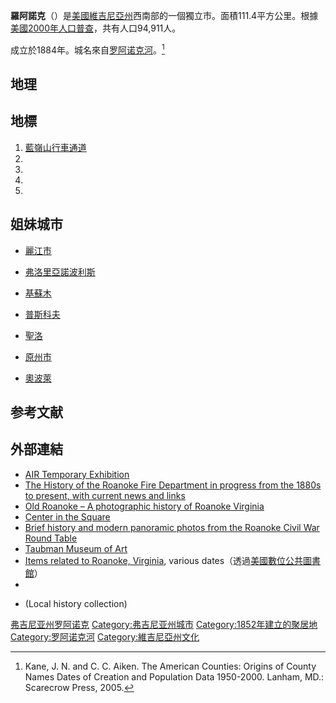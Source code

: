 {{noteTA
|G1=PP
|G2=USState
|T=zh-hans:罗亚诺克 (弗吉尼亚州);zh-hk:羅阿諾克 (維珍尼亞州);zh-tw:洛亞諾克 (維吉尼亞州);
|1=zh-hans:罗亚诺克;zh-hk:羅阿諾克;zh-tw:洛亞諾克;
}}
{{distinguish|羅阿諾克縣 (維珍尼亞州)}}
{{Coord|37|16|N|79|56|W|type:city(100,000)_region:US|display=title}}
{{Infobox City
|official_name            = 羅阿諾克
|settlement_type          = [[獨立市_(美國)|獨立市]]
|nickname                 = 
|motto                    = 
|image_skyline            = Roanoke Skyline.jpg
|imagesize                = 300px
|image_caption            = 
|image_flag               = 
|image_seal               = 
|image_map                = VAMap-doton-Roanoke.PNG
|mapsize                  = 300px
|map_caption              = 
|subdivision_type         = [[世界政區索引|國家]]
|subdivision_type1        = [[美國州份|州]]
|subdivision_type2        = [[弗吉尼亚州行政区划|縣]]
|subdivision_name         = {{USA}}
|subdivision_name1        = [[維珍尼亞州|維珍尼亞州]]
|subdivision_name2        = 無（[[獨立市_(美國)|獨立市]]）
|leader_title             = 市長
|leader_name              = 謝爾曼·莉亞
|established_title        = 
|established_date         = 
|area_magnitude           = 
|area_total_sq_mi         = 
|area_total_km2           = 110.98
|area_land_sq_mi          = 
|area_land_km2            = 110.13
|area_water_sq_mi         = 
|area_water_km2           = 0.86
|area_urban_sq_mi         = 
|area_urban_km2           = 
|area_metro_sq_mi         = 
|area_metro_km2           = 
|population_as_of         = [[2010年美國人口普查|2010]]
|population_note          = 
|population_total         = 97,032  
|population_metro         = 312,331
|population_urban         = 
|population_density_km2   = 906.56
|population_density_sq_mi = 
|timezone                 = Eastern (EST)
|utc_offset               = -5
|timezone_DST             = EDT
|utc_offset_DST           = -4
|elevation_m              = 269-530
|elevation_ft             = 883-1740
|elevation_footnotes      = <ref>{{Cite web |url=http://www.dgif.state.va.us/vbwt/site.asp?trail=2&loop=MSC&site=MSC08 |title=存档副本 |accessdate=2007-09-29 |archive-date=2012-07-23 |archive-url=https://archive.is/20120723225650/http://www.dgif.state.va.us/vbwt/site.asp?trail=2&loop=MSC&site=MSC08 |dead-url=yes }}</ref><ref>{{Cite web |url=http://www.cohp.org/va/Roanoke_City_1.html |title=存档副本 |access-date=2007-09-29 |archive-url=https://web.archive.org/web/20081004144401/http://www.cohp.org/va/Roanoke_City_1.html |archive-date=2008-10-04 |dead-url=yes }}</ref>
|website                  = http://www.roanokeva.gov
|footnotes                = 
|pop_est_as_of            = 2017
|population_est           = 99,837
|unit_pref                = Imperial
|area_footnotes           = <ref name="CenPopGazetteer2016">{{cite web|title=2017 U.S. Gazetteer Files|url=https://www2.census.gov/geo/docs/maps-data/data/gazetteer/2017_Gazetteer/2017_gaz_place_51.txt|publisher=United States Census Bureau}}</ref>
}}
'''羅阿諾克'''（{{lang-en|'''Roanoke'''}}）是[[美國|美國]][[維吉尼亞州|維吉尼亞州]]西南部的一個獨立市。面積111.4平方公里。根據[[美國2000年人口普查|美國2000年人口普查]]，共有人口94,911人。

成立於1884年。城名來自[[罗阿诺克河|罗阿诺克河]]。<ref>Kane, J. N. and C. C. Aiken. The American Counties: Origins of County Names Dates of Creation and Population Data 1950-2000. Lanham, MD.: Scarecrow Press, 2005.</ref>

== 地理 ==
{{Weather box|width=auto
|metric first= Y
|single line= Y
|collapsed = Y
|location = 弗吉尼亚州{{link-en|罗亚诺克–布莱克斯堡地域机场|Roanoke–Blacksburg Regional Airport}}（1991–2020年正常值，1912年至今極端數據）
| Jan record high F = 81
| Feb record high F = 84
| Mar record high F = 90
| Apr record high F = 95
| May record high F = 99
| Jun record high F =104
| Jul record high F =105
| Aug record high F =105
| Sep record high F =103
| Oct record high F = 99
| Nov record high F = 83
| Dec record high F = 80
<!--
“1. Location »”里选本站
“2. Product »”里选“Monthly summarized data”
“3. Options »”第一选项“Year range：”里填1991-2020，再选“Max temp”或者“Min temp”的默认后，再将结果贴入表格
-->
| Jan avg record high F = 67.2
| Feb avg record high F = 70.3
| Mar avg record high F = 78.5
| Apr avg record high F = 85.7
| May avg record high F = 89.5
| Jun avg record high F = 93.6
| Jul avg record high F = 95.8
| Aug avg record high F = 94.5
| Sep avg record high F = 91.2
| Oct avg record high F = 84.6
| Nov avg record high F = 76.0
| Dec avg record high F = 68.3
|year avg record high F = 96.9
| Jan high F = 47.1
| Feb high F = 50.8
| Mar high F = 59.0
| Apr high F = 69.7
| May high F = 77.2
| Jun high F = 84.4
| Jul high F = 88.1
| Aug high F = 86.5
| Sep high F = 80.0
| Oct high F = 70.1
| Nov high F = 59.0
| Dec high F = 50.0
| Jan low F = 28.7
| Feb low F = 30.8
| Mar low F = 37.6
| Apr low F = 46.3
| May low F = 55.0
| Jun low F = 63.2
| Jul low F = 67.4
| Aug low F = 66.0
| Sep low F = 59.1
| Oct low F = 47.8
| Nov low F = 37.7
| Dec low F = 31.8
| Jan avg record low F = 11.0
| Feb avg record low F = 15.3
| Mar avg record low F = 21.0
| Apr avg record low F = 31.1
| May avg record low F = 40.1
| Jun avg record low F = 51.4
| Jul avg record low F = 57.8
| Aug avg record low F = 56.1
| Sep avg record low F = 45.4
| Oct avg record low F = 32.4
| Nov avg record low F = 23.6
| Dec avg record low F = 17.0
|year avg record low F =  9.0
| Jan record low F = −11
| Feb record low F = −1
| Mar record low F = 9
| Apr record low F = 15
| May record low F = 30
| Jun record low F = 36
| Jul record low F = 47
| Aug record low F = 42
| Sep record low F = 32
| Oct record low F = 22
| Nov record low F = 8
| Dec record low F = −12
|precipitation colour = green
| Jan precipitation inch = 3.17
| Feb precipitation inch = 2.89
| Mar precipitation inch = 3.51
| Apr precipitation inch = 3.49
| May precipitation inch = 4.31
| Jun precipitation inch = 4.66
| Jul precipitation inch = 4.28
| Aug precipitation inch = 3.37
| Sep precipitation inch = 4.06
| Oct precipitation inch = 2.96
| Nov precipitation inch = 3.04
| Dec precipitation inch = 3.08
|year precipitation inch =42.82
| Jul snow inch = 0.0
| Aug snow inch = 0.0
| Sep snow inch = 0.0
| Oct snow inch = 0.0
| Nov snow inch = 0.1
| Dec snow inch = 3.2
| Jan snow inch = 4.3
| Feb snow inch = 4.8
| Mar snow inch = 2.3
| Apr snow inch = 0.1
| May snow inch = 0.0
| Jun snow inch = 0.0
|year snow inch =14.8
|unit precipitation days= 0.01 in
|Jan precipitation days = 9.5
|Feb precipitation days = 9.5
|Mar precipitation days =11.1
|Apr precipitation days =10.7
|May precipitation days =12.4
|Jun precipitation days =12.2
|Jul precipitation days =11.7
|Aug precipitation days = 9.7
|Sep precipitation days = 9.0
|Oct precipitation days = 7.7
|Nov precipitation days = 7.8
|Dec precipitation days = 9.2
|unit snow days = 0.1 in
|Jan snow days = 2.0
|Feb snow days = 2.2
|Mar snow days = 1.4
|Apr snow days = 0.1
|May snow days = 0.0
|Jun snow days = 0.0
|Jul snow days = 0.0
|Aug snow days = 0.0
|Sep snow days = 0.0
|Oct snow days = 0.0
|Nov snow days = 0.1
|Dec snow days = 1.3
|year snow days=
|Jan humidity = 63
|Feb humidity = 61
|Mar humidity = 58
|Apr humidity = 58
|May humidity = 67
|Jun humidity = 71
|Jul humidity = 71
|Aug humidity = 73
|Sep humidity = 74
|Oct humidity = 69
|Nov humidity = 66
|Dec humidity = 65
|year humidity=
|source = NOAA（相对湿度1981–2010年）<ref name="1991-2020 normals">{{cite web |format=csv |url=https://www.ncei.noaa.gov/access/services/data/v1?dataset=normals-monthly-1991-2020&startDate=0001-01-01&endDate=9996-12-31&stations=USW00013741&format=csv |publisher=National Oceanic and Atmospheric Administration |title=Summary of Monthly Normals 1991–2020 |access-date=2021-11-22 |dead-url=no }}</ref><ref name="NWS Blacksburg, VA">{{cite web |url = https://www.weather.gov/wrh/climate?wfo=rnk |title = NowData – NOAA Online Weather Data |publisher = [[National_Oceanic_and_Atmospheric_Administration|National Oceanic and Atmospheric Administration]] |deadurl = no |accessdate = 2021-11-22}}</ref><ref name="RH">{{cite web |url = https://www1.ncdc.noaa.gov/pub/data/lcd/annual/2018/01201813ROA.pdf |title = Local Climatological Data Annual Summary with Comparative Data for Roanoke, Virginia (KROA) |publisher = National Oceanic and Atmospheric Administration |access-date = 2021-11-22 |page=3}}</ref>
}}

== 地標 ==
# [[藍嶺山行車通道|藍嶺山行車通道]]
# {{le|羅阿諾克會議酒店|Hotel Roanoke}}
# {{le|米爾山動物園|Mill Mountain Zoo}}
# {{le|羅阿諾克之星|Roanoke Star}}
# {{le|圣安德鲁天主教堂 (弗吉尼亚州罗阿诺克)|St. Andrew's Catholic Church (Roanoke, Virginia)|圣安德鲁天主教堂}}

== 姐妹城市 ==
* {{PRC}}[[麗江市|麗江市]]
* {{BRA}}[[弗洛里亞諾波利斯|弗洛里亞諾波利斯]]
* {{KEN}}[[基蘇木|基蘇木]]
* {{RUS}}[[普斯科夫|普斯科夫]]
* {{FRA}}[[聖洛|聖洛]]
* {{ROK}}[[原州市|原州市]]
* {{POL}}[[奧波萊|奧波萊]]

== 参考文献 ==
{{reflist}}

== 外部連結 ==
* [https://web.archive.org/web/20180810084844/http://artinroanoke.org/ AIR Temporary Exhibition]
* [http://www.roanokefire.com The History of the Roanoke Fire Department in progress from the 1880s to present, with current news and links]
* [https://web.archive.org/web/20181130071440/http://oldroanoke.online/ Old Roanoke – A photographic history of Roanoke Virginia]
* [http://www.centerinthesquare.org/ Center in the Square]
* [http://www.roanokecwrt.com/roundtableroanoke.html Brief history and modern panoramic photos from the Roanoke Civil War Round Table]
* [http://www.taubmanmuseum.org Taubman Museum of Art]
* [http://dp.la/search?utf8=✓&page_size=100&q=roanoke+virginia Items related to Roanoke, Virginia], various dates（透過[[美國數位公共圖書館|美國數位公共圖書館]]）
* {{cite web|url=http://www.lva.virginia.gov/public/local/results_all.asp?CountyID=VA770|publisher=Library of Virginia|location= Richmond|work=County and City Records|title=City of Roanoke}}
* {{cite web|url=https://www.roanokeva.gov/1246/Virginia-Room|author=羅阿諾克公共圖書館|title=Virginia Room|publisher=羅阿諾克市|access-date=August 25, 2017|archive-url=https://web.archive.org/web/20170825234305/https://www.roanokeva.gov/1246/Virginia-Room|archive-date=August 25, 2017|dead-url=yes}} (Local history collection)

{{DEFAULTSORT:Roanoke}}
[[Category:弗吉尼亚州罗阿诺克|]]
[[Category:弗吉尼亚州城市|Category:弗吉尼亚州城市]]
[[Category:1852年建立的聚居地|Category:1852年建立的聚居地]]
[[Category:罗阿诺克河|Category:罗阿诺克河]]
[[Category:維吉尼亞州文化|Category:維吉尼亞州文化]]